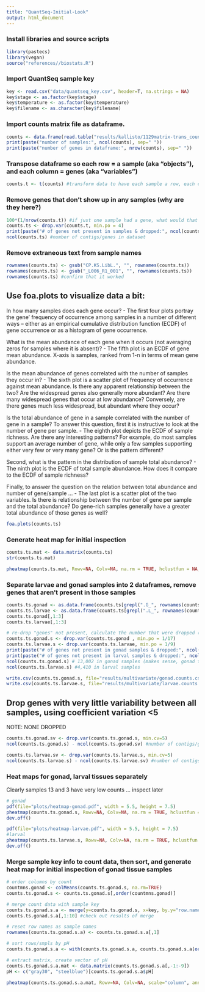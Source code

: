 ```yaml
---
title: "QuantSeq-Initial-Look"
output: html_document
---
```

### Install libraries and source scripts 
```r
library(pastecs)
library(vegan)
source("references//biostats.R")
```

### Import QuantSeq sample key
```r
key <- read.csv("data/quantseq_key.csv", header=T, na.strings = NA)
key$stage <- as.factor(key$stage)
key$temperature <- as.factor(key$temperature)
key$filename <- as.character(key$filename)
```

### Import counts matrix file as dataframe. 
```r
counts <- data.frame(read.table("results/kallisto/1129matrix-trans_counts.isoform.counts.matrix", header = T, stringsAsFactors = F, fill = FALSE))
print(paste("number of samples:", ncol(counts), sep=" "))
print(paste("number of genes in dataframe:", nrow(counts), sep=" "))
```

### Transpose dataframe so each row = a sample (aka "objects"), and each column = genes (aka "variables") 
```r
counts.t <- t(counts) #transform data to have each sample a row, each column a gene 
```

### Remove genes that don't show up in any samples (why are they here?)
```r
100*(1/nrow(counts.t)) #if just one sample had a gene, what would that % be? 4.1666. Use below to drop. 
counts.ts <- drop.var(counts.t, min.po = 4)
print(paste("# of genes not present in samples & dropped:", ncol(counts.t) - ncol(counts.ts), sep=" "))
ncol(counts.ts) #number of contigs/genes in dataset 
```

### Remove extraneous text from sample names
```r
rownames(counts.ts) <- gsub("CP.KS.LibL.", "", rownames(counts.ts))
rownames(counts.ts) <- gsub("_L006_R1_001", "", rownames(counts.ts))
rownames(counts.ts) #confirm that it worked
```

## Use foa.plots to visualize data a bit: 

In how many samples does each gene occur? 
  - The first four plots portray the gene’ frequency of occurrence among samples in a number of different ways – either as an empirical cumulative distribution function (ECDF) of gene occurrence or as a histogram of gene occurrence. 

What is the mean abundance of each gene when it occurs (not averaging zeros for samples where it is absent)? 
  - The fifth plot is an ECDF of gene mean abundance. X-axis is samples, ranked from 1-n in terms of mean gene abundance. 

Is the mean abundance of genes correlated with the number of samples they occur in? 
  - The sixth plot is a scatter plot of frequency of occurrence against mean abundance. Is there any apparent relationship between the two? Are the widespread genes also generally more abundant? Are there many widespread genes that occur at low abundance? Conversely, are there genes much less widespread, but abundant where they occur?

Is the total abundance of gene in a sample correlated with the number of gene in a sample? To answer this question, first it is instructive to look at the number of gene per sample. 
  - The eighth plot depicts the ECDF of sample richness. Are there any interesting patterns? For example, do most samples support an average number of gene, while only a few samples supporting either very few or very many gene? Or is the pattern different?

Second, what is the pattern in the distribution of sample total abundance? 
  - The ninth plot is the ECDF of total sample abundance. How does it compare to the ECDF of sample richness?

Finally, to answer the question on the relation between total abundance and number of gene/sample ...
  - The last plot is a scatter plot of the two variables. Is there is relationship between the number of gene per sample and the total abundance? Do gene-rich samples generally have a greater total abundance of those genes as well? 

```r
foa.plots(counts.ts)
```
### Generate heat map for initial inspection

```r
counts.ts.mat <- data.matrix(counts.ts)
str(counts.ts.mat)

pheatmap(counts.ts.mat, Rowv=NA, Colv=NA, na.rm = TRUE, hclustfun = NA, xlab = NA, show_colnames =FALSE, cluster_cols = FALSE, cluster_rows = FALSE, scale="column", kmeans_k=NA, color=c("dodgerblue3", "goldenrod1"), main = "QuantSeq Counts, Gonad and Larval Tissues")
```

### Separate larvae and gonad samples into 2 dataframes, remove genes that aren't present in those samples
```r
counts.ts.gonad <- as.data.frame(counts.ts[grepl(".G_", rownames(counts.ts)), ])
counts.ts.larvae <- as.data.frame(counts.ts[grepl(".L_", rownames(counts.ts)), ])
counts.ts.gonad[,1:3]
counts.ts.larvae[,1:3]

# re-drop "genes" not present, calculate the number that were dropped (i.e. which were present in other tissue sample type) 
counts.ts.gonad.s <- drop.var(counts.ts.gonad , min.po = 1/17)
counts.ts.larvae.s <- drop.var(counts.ts.larvae, min.po = 1/9)
print(paste("# of genes not present in gonad samples & dropped:", ncol(counts.ts.gonad) - ncol(counts.ts.gonad.s), sep=" "))
print(paste("# of genes not present in larval samples & dropped:", ncol(counts.ts.larvae) - ncol(counts.ts.larvae.s), sep=" "))
ncol(counts.ts.gonad.s) # 13,002 in gonad samples (makes sense, gonad transcriptome was used)
ncol(counts.ts.larvae.s) #4,410 in larval samples 

write.csv(counts.ts.gonad.s, file="results/multivariate/gonad.counts.csv")
write.csv(counts.ts.larvae.s, file="results/multivariate/larvae.counts.csv")
```

## Drop genes with very little variability between all samples, using coefficient variation <5

NOTE: NONE DROPPED
```r
counts.ts.gonad.sv <- drop.var(counts.ts.gonad.s, min.cv=5) 
ncol(counts.ts.gonad.s) - ncol(counts.ts.gonad.sv) #number of contigs/genes dropped due to low variance .. none 

counts.ts.larvae.sv <- drop.var(counts.ts.larvae.s, min.cv=5) 
ncol(counts.ts.larvae.s) - ncol(counts.ts.larvae.sv) #number of contigs/genes dropped due to low variance .. none 
```

### Heat maps for gonad, larval tissues separately 

Clearly samples 13 and 3 have very low counts ... inspect later 

```r
# gonad
pdf(file="plots/heatmap-gonad.pdf", width = 5.5, height = 7.5)
pheatmap(counts.ts.gonad.s, Rowv=NA, Colv=NA, na.rm = TRUE, hclustfun = NA, xlab = NA, show_colnames =FALSE, cluster_cols = FALSE, scale="column", kmeans_k=NA, color=c("dodgerblue3", "goldenrod1"), main = "QuantSeq Counts, Gonad Tissue")
dev.off()

pdf(file="plots/heatmap-larvae.pdf", width = 5.5, height = 7.5)
#larval
pheatmap(counts.ts.larvae.s, Rowv=NA, Colv=NA, na.rm = TRUE, hclustfun = NA, xlab = NA, show_colnames =FALSE, cluster_cols = FALSE,  scale="column", kmeans_k=NA, color=c("dodgerblue3", "goldenrod1"), main = "QuantSeq Counts, Larval Tissue")
dev.off()
```


### Merge sample key info to count data, then sort, and generate heat map for initial inspection of gonad tissue samples
```r
# order columns by count 
countmns.gonad <- colMeans(counts.ts.gonad.s, na.rm=TRUE)
counts.ts.gonad.s <- counts.ts.gonad.s[,order(countmns.gonad)]

# merge count data with sample key 
counts.ts.gonad.s.a <- merge(y=counts.ts.gonad.s, x=key, by.y="row.names", by.x="filename") #merge 
counts.ts.gonad.s.a[,1:10] #check out results of merge

# reset row names as sample names
rownames(counts.ts.gonad.s.a) <- counts.ts.gonad.s.a[,1]  

# sort rows/smpls by pH
counts.ts.gonad.s.a <- with(counts.ts.gonad.s.a, counts.ts.gonad.s.a[order(pH),]) 

# extract matrix, create vector of pH 
counts.ts.gonad.s.a.mat <- data.matrix(counts.ts.gonad.s.a[,-1:-9])
pH <- c("gray30", "steelblue")[counts.ts.gonad.s.a$pH]

pheatmap(counts.ts.gonad.s.a.mat, Rowv=NA, Colv=NA, scale="column", annotation_row = pH, annotation_colors=c("steelblue", "gray30")) #red=low pH, blue=ambient pH genes sorted by average
```


